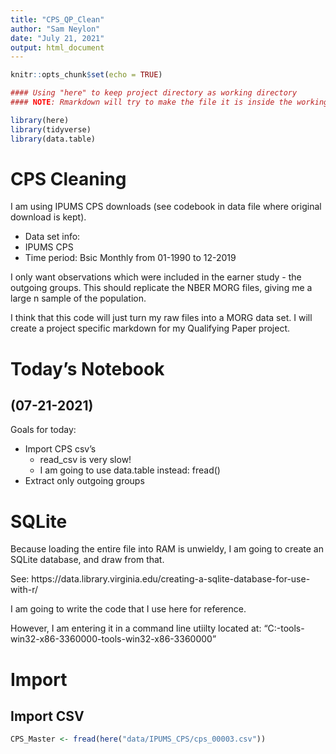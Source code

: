 ```yaml
---
title: "CPS_QP_Clean"
author: "Sam Neylon"
date: "July 21, 2021"
output: html_document
---
```


```r
knitr::opts_chunk$set(echo = TRUE)

#### Using "here" to keep project directory as working directory
#### NOTE: Rmarkdown will try to make the file it is inside the working directory, but "here" should fix it.

library(here)
library(tidyverse)
library(data.table)

```


# CPS Cleaning

I am using IPUMS CPS downloads (see codebook in data file where original download is kept). 

* Data set info:
* IPUMS CPS
* Time period: Bsic Monthly from 01-1990 to 12-2019

I only want observations which were included in the earner study - the outgoing groups. This should replicate the NBER MORG files, giving me a large n sample of the population.

I think that this code will just turn my raw files into a MORG data set. I will create a project specific markdown for my Qualifying Paper project.

# Today's Notebook

## (07-21-2021)

Goals for today:

* Import CPS csv's
  * read_csv is very slow!
  * I am going to use data.table instead: fread()
* Extract only outgoing groups

# SQLite

Because loading the entire file into RAM is unwieldy, I am going to create an SQLite database, and draw from that.

See: https://data.library.virginia.edu/creating-a-sqlite-database-for-use-with-r/

I am going to write the code that I use here for reference.

However, I am entering it in a command line utiilty located at: "C:\Users\Sam\Desktop\sqlite-tools-win32-x86-3360000\sqlite-tools-win32-x86-3360000"



# Import

## Import CSV

```r

CPS_Master <- fread(here("data/IPUMS_CPS/cps_00003.csv"))


```




